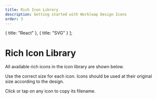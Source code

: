 ```yaml
---
title: Rich Icon Library
description: Getting started with Workleap Design Icons
order: 3
---
```


  { title: "React" },
  { title: "SVG" }
];

# Rich Icon Library

All available rich icons in the icon library are shown below.

Use the correct size for each icon. Icons should be used at their original size according to the design.

Click or tap on any icon to copy its filename.

<Switcher type="svg" iconType="richIcon" />
